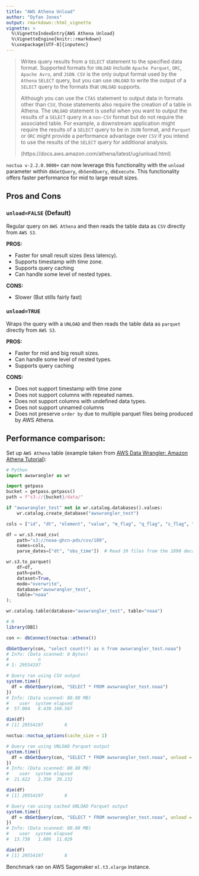 ```yaml
---
title: "AWS Athena Unload"
author: "Dyfan Jones"
output: rmarkdown::html_vignette
vignette: >
  %\VignetteIndexEntry{AWS Athena Unload}
  %\VignetteEngine{knitr::rmarkdown}
  %\usepackage[UTF-8]{inputenc}
---
```


> Writes query results from a `SELECT` statement to the specified data format. Supported formats for `UNLOAD` include `Apache Parquet`, `ORC`, `Apache Avro`, and `JSON`. `CSV` is the only output format used by the `Athena` `SELECT` query, but you can use `UNLOAD` to write the output of a `SELECT` query to the formats that `UNLOAD` supports.
>
> Although you can use the `CTAS` statement to output data in formats other than `CSV`, those statements also require the creation of a table in Athena. The `UNLOAD` statement is useful when you want to output the results of a `SELECT` query in a `non-CSV` format but do not require the associated table. For example, a downstream application might require the results of a `SELECT` query to be in `JSON` format, and `Parquet` or `ORC` might provide a performance advantage over `CSV` if you intend to use the results of the `SELECT` query for additional analysis.
>
> (https://docs.aws.amazon.com/athena/latest/ug/unload.html)

`noctua v-2.2.0.9000+` can now leverage this functionality with the `unload` parameter within `dbGetQuery`, `dbSendQuery`, `dbExecute`. This functionality offers faster performance for mid to large result sizes. 

## Pros and Cons
### **`unload=FALSE`** (Default)

Regular query on `AWS Athena` and then reads the table data as `CSV` directly from `AWS S3`.

**PROS:**

  * Faster for small result sizes (less latency).
  * Supports timestamp with time zone.
  * Supports query caching
  * Can handle some level of nested types.
  
**CONS:**

  * Slower (But stills fairly fast)

### **`unload=TRUE`**

Wraps the query with a `UNLOAD` and then reads the table data as `parquet` directly from `AWS S3`.

**PROS:**

  * Faster for mid and big result sizes.
  * Can handle some level of nested types.
  * Supports query caching
  
**CONS:**

  * Does not support timestamp with time zone
  * Does not support columns with repeated names.
  * Does not support columns with undefined data types.
  * Does not support unnamed columns
  * Does not preserve `order by` due to multiple parquet files being produced by AWS Athena.
  
## Performance comparison:

Set up `AWS Athena` table (example taken from [AWS Data Wrangler: Amazon Athena Tutorial](https://aws-data-wrangler.readthedocs.io/en/stable/tutorials/006%20-%20Amazon%20Athena.html)):

```python
# Python
import awswrangler as wr

import getpass
bucket = getpass.getpass()
path = f"s3://{bucket}/data/"

if "awswrangler_test" not in wr.catalog.databases().values:
    wr.catalog.create_database("awswrangler_test")

cols = ["id", "dt", "element", "value", "m_flag", "q_flag", "s_flag", "obs_time"]

df = wr.s3.read_csv(
    path="s3://noaa-ghcn-pds/csv/189",
    names=cols,
    parse_dates=["dt", "obs_time"])  # Read 10 files from the 1890 decade (~1GB)

wr.s3.to_parquet(
    df=df,
    path=path,
    dataset=True,
    mode="overwrite",
    database="awswrangler_test",
    table="noaa"
);

wr.catalog.table(database="awswrangler_test", table="noaa")
```

```r
# R
library(DBI)

con <- dbConnect(noctua::athena())

dbGetQuery(con, "select count(*) as n from awswrangler_test.noaa")
# Info: (Data scanned: 0 Bytes)
#           n
# 1: 29554197

# Query ran using CSV output
system.time({
  df = dbGetQuery(con, "SELECT * FROM awswrangler_test.noaa")
})
# Info: (Data scanned: 80.88 MB)
#    user  system elapsed
#  57.004   8.430 160.567 

dim(df)
# [1] 29554197        8

noctua::noctua_options(cache_size = 1)

# Query ran using UNLOAD Parquet output
system.time({
  df = dbGetQuery(con, "SELECT * FROM awswrangler_test.noaa", unload = T)
})
# Info: (Data scanned: 80.88 MB)
#    user  system elapsed 
#  21.622   2.350  39.232 

dim(df)
# [1] 29554197        8

# Query ran using cached UNLOAD Parquet output
system.time({
  df = dbGetQuery(con, "SELECT * FROM awswrangler_test.noaa", unload = T)
})
# Info: (Data scanned: 80.88 MB)
#    user  system elapsed 
#  13.738   1.886  11.029 

dim(df)
# [1] 29554197        8
```

Benchmark ran on AWS Sagemaker `ml.t3.xlarge` instance.
